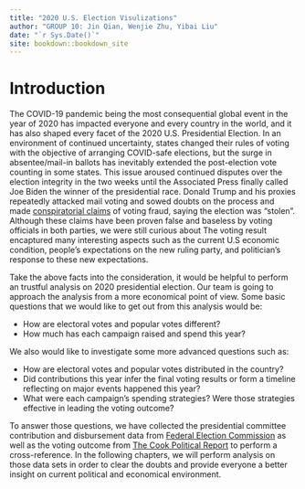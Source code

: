 ```yaml
--- 
title: "2020 U.S. Election Visulizations"
author: "GROUP 10: Jin Qian, Wenjie Zhu, Yibai Liu"
date: "`r Sys.Date()`"
site: bookdown::bookdown_site
---
```


# Introduction

The COVID-19 pandemic being the most consequential global event in the year of 2020 has impacted everyone and every country in the world, and it has also shaped every facet of the 2020 U.S. Presidential Election. In an environment of continued uncertainty, states changed their rules of voting with the objective of arranging COVID-safe elections, but the surge in absentee/mail-in ballots has inevitably extended the post-election vote counting in some states. This issue aroused continued disputes over the election integrity in the two weeks until the Associated Press finally called Joe Biden the winner of the presidential race. Donald Trump and his proxies repeatedly attacked mail voting and sowed doubts on the process and made [conspiratorial claims](https://apnews.com/article/election-2020-joe-biden-donald-trump-politics-media-1bf96bf3910bdcbe0f125958357c8f1a) of voting fraud, saying the election was "stolen". Although these claims have been proven false and baseless by voting officials in both parties, we were still curious about  The voting result encaptured many interesting aspects such as the current U.S economic condition, people's expectations on the new ruling party, and politician's response to these new expectations.  

Take the above facts into the consideration, it would be helpful to perform an trustful analysis on 2020 presidential election. Our team is going to approach the analysis from a more economical point of view. Some basic questions that we would like to get out from this analysis would be: 

 - How are electoral votes and popular votes different?
 - How much has each campaign raised and spend this year?

We also would like to investigate some more advanced questions such as: 

  - How are electoral votes and popular votes distributed in the country? 
  - Did contributions this year infer the final voting results or form a timeline reflecting on major events happened this year? 
  - What were each campaign’s spending strategies? Were those strategies effective in leading the voting outcome?

To answer those questions, we have collected the presidential committee contribution and disbursement data from [Federal Election Commission](https://www.fec.gov/) as well as the voting outcome from [The Cook Political Report](https://cookpolitical.com/) to perform a cross-reference. In the following chapters, we will perform analysis on those data sets in order to clear the doubts and provide everyone a better insight on current political and economical environment.



